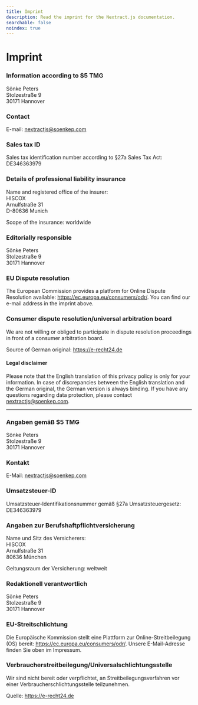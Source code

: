 ```yaml
---
title: Imprint
description: Read the imprint for the Nextract.js documentation.
searchable: false
noindex: true
---
```


# Imprint

### Information according to $5 TMG

Sönke Peters\
Stolzestraße 9\
30171 Hannover

### Contact

E-mail: nextractjs@soenkep.com

### Sales tax ID

Sales tax identification number according to §27a Sales Tax Act: DE346363979

### Details of professional liability insurance

Name and registered office of the insurer:\
HISCOX\
Arnulfstraße 31\
D-80636 Munich

Scope of the insurance: worldwide

### Editorially responsible

Sönke Peters\
Stolzestraße 9\
30171 Hannover

### EU Dispute resolution

The European Commission provides a platform for Online Dispute Resolution available: https://ec.europa.eu/consumers/odr/.
You can find our e-mail address in the imprint above.

### Consumer dispute resolution/universal arbitration board

We are not willing or obliged to participate in dispute resolution proceedings in front of a consumer arbitration board.

Source of German original: https://e-recht24.de

#### Legal disclaimer

Please note that the English translation of this privacy policy is only for your information. In case of discrepancies between the English translation and the German original, the German version is always binding. If you have any questions regarding data protection, please contact nextractjs@soenkep.com.

---

### Angaben gemäß $5 TMG

Sönke Peters\
Stolzestraße 9\
30171 Hannover

### Kontakt

E-Mail: nextractjs@soenkep.com

### Umsatzsteuer-ID

Umsatzsteuer-Identifikationsnummer gemäß §27a Umsatzsteuergesetz: DE346363979

### Angaben zur Berufshaftpflichtversicherung

Name und Sitz des Versicherers:\
HISCOX\
Arnulfstraße 31\
80636 München

Geltungsraum der Versicherung: weltweit

### Redaktionell verantwortlich

Sönke Peters\
Stolzestraße 9\
30171 Hannover

### EU-Streitschlichtung

Die Europäische Kommission stellt eine Plattform zur Online-Streitbeilegung (OS) bereit: https://ec.europa.eu/consumers/odr/.
Unsere E-Mail-Adresse finden Sie oben im Impressum.

### Verbraucherstreitbeilegung/Universalschlichtungsstelle

Wir sind nicht bereit oder verpflichtet, an Streitbeilegungsverfahren vor einer Verbraucherschlichtungsstelle teilzunehmen.

Quelle: https://e-recht24.de
